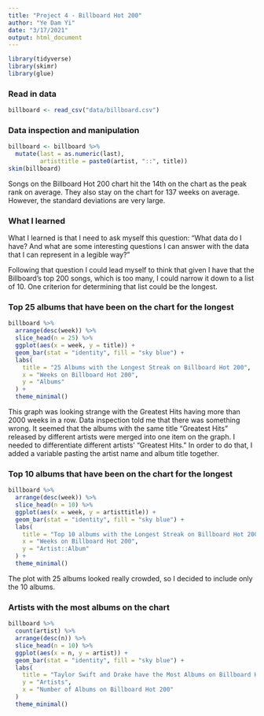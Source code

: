 ```yaml
---
title: "Project 4 - Billboard Hot 200"
author: "Ye Dam Yi"
date: "3/17/2021"
output: html_document
---
```

```r
library(tidyverse) 
library(skimr)
library(glue)
```

### Read in data
```R
billboard <- read_csv("data/billboard.csv")
```

### Data inspection and manipulation
```r
billboard <- billboard %>% 
  mutate(last = as.numeric(last),
         artisttitle = paste0(artist, "::", title))
skim(billboard)


```


Songs on the Billboard Hot 200 chart hit the 14th on the chart as the peak rank on average. They also stay on the chart for 137 weeks on average. However, the standard deviations are very large.

### What I learned
What I learned is that I need to ask myself this question: "What data do I have? And what are some interesting questions I can answer with the data that I can represent in a legible way?"

Following that question I could lead myself to think that given I have that the Billboard's top 200 songs, which is too many, I could narrow it down to a list of 10. One criterion for determining that list could be the longest. 

### Top 25 albums that have been on the chart for the longest
```r
billboard %>% 
  arrange(desc(week)) %>% 
  slice_head(n = 25) %>% 
  ggplot(aes(x = week, y = title)) +
  geom_bar(stat = "identity", fill = "sky blue") +
  labs(
    title = "25 Albums with the Longest Streak on Billboard Hot 200",
    x = "Weeks on Billboard Hot 200",
    y = "Albums"
  ) +
  theme_minimal()
```


This graph was looking strange with the Greatest Hits having more than 2000 weeks in a row. Data inspection told me that there was something wrong. It seemed that the albums with the same title "Greatest Hits" released by different artists were merged into one item on the graph. I needed to differentiate different artists' "Greatest Hits." In order to do that, I added a variable pasting the artist name and album title together. 


### Top 10 albums that have been on the chart for the longest
```r

billboard %>% 
  arrange(desc(week)) %>% 
  slice_head(n = 10) %>% 
  ggplot(aes(x = week, y = artisttitle)) +
  geom_bar(stat = "identity", fill = "sky blue") +
  labs(
    title = "Top 10 albums with the Longest Streak on Billboard Hot 200",
    x = "Weeks on Billboard Hot 200",
    y = "Artist::Album"
  ) +
  theme_minimal()

```


The plot with 25 albums looked really crowded, so I decided to include only the 10 albums.


### Artists with the most albums on the chart
```r
billboard %>% 
  count(artist) %>% 
  arrange(desc(n)) %>% 
  slice_head(n = 10) %>% 
  ggplot(aes(x = n, y = artist)) +
  geom_bar(stat = "identity", fill = "sky blue") +
  labs(
    title = "Taylor Swift and Drake have the Most Albums on Billboard Hot 200",
    y = "Artists",
    x = "Number of Albums on Billboard Hot 200"
  )
  theme_minimal()  
```
